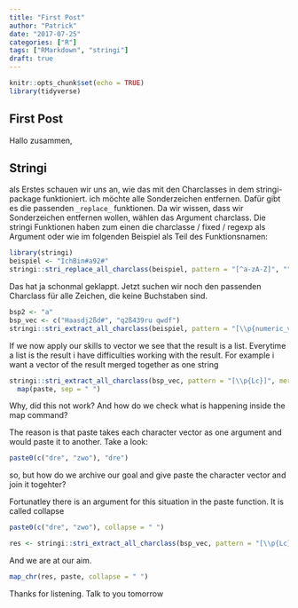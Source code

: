 ```yaml
---
title: "First Post"
author: "Patrick"
date: "2017-07-25"
categories: ["R"]
tags: ["RMarkdown", "stringi"]
draft: true
---
```


```r
knitr::opts_chunk$set(echo = TRUE)
library(tidyverse)
```

## First Post

Hallo zusammen, 

## Stringi
als Erstes schauen wir uns an, wie das mit den Charclasses in dem stringi-package funktioniert. ich möchte alle Sonderzeichen entfernen. Dafür gibt es die passenden `_replace_` funktionen. Da wir wissen, dass wir Sonderzeichen entfernen wollen, wählen das Argument charclass. Die stringi Funktionen haben zum einen die charclasse / fixed / regexp als Argument oder wie im folgenden Beispiel als Teil des Funktionsnamen: 

```r
library(stringi)
beispiel <- "IchBin#a92#"
stringi::stri_replace_all_charclass(beispiel, pattern = "[^a-zA-Z]", "")
```
Das hat ja schonmal geklappt. Jetzt suchen wir noch den passenden Charclass für alle Zeichen, die keine Buchstaben sind. 

```r
bsp2 <- "a"
bsp_vec <- c("Haasdj2ßd#", "q2ß439ru qwdf")
stringi::stri_extract_all_charclass(beispiel, pattern = "[\\p{numeric_value = 9}]", merge = TRUE) 
```
If we now apply our skills to vector we see that the result is a list. Everytime a list is the result i have difficulties working with the result. For example i want a vector of the result merged together as one string
```r
stringi::stri_extract_all_charclass(bsp_vec, pattern = "[\\p{Lc}]", merge = TRUE) %>% 
  map(paste, sep = " ")
```
Why, did this not work? And how do we check what is happening inside the map command?

The reason is that paste takes each character vector as one argument and would paste it to another. Take a look:
```r
paste0(c("dre", "zwo"), "dre")
```

so, but how do we archive our goal and give paste the character vector and join it togehter?

Fortunatley there is an argument for this situation in the paste function. It is called collapse
```r
paste0(c("dre", "zwo"), collapse = " ")
```

```r
res <- stringi::stri_extract_all_charclass(bsp_vec, pattern = "[\\p{Lc}]", merge = TRUE)
```

And we are at our aim.
```r
map_chr(res, paste, collapse = " ")
```

Thanks for listening. Talk to you tomorrow